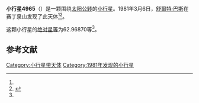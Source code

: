 {{Infobox planet
| bgcolour = #FFFFC0
| name = 4965 Takeda
| symbol = 
| image = 
| caption = 
| discovery = yes
| discovery_ref = 
| discoverer = [[舒爾特·巴斯|舒爾特·巴斯]]
| discovery_site = [[赛丁泉山|赛丁泉山]] 
| discovered = 1981年3月6日
| designations = yes
| mp_name = 
| named_after = 
| alt_names = 
| mp_category = [[主带小行星|主带小行星]]
| orbit_ref = <ref name="a">[http://ssd.jpl.nasa.gov/sbdb.cgi?sstr=4965 4965 Takeda] {{Wayback|url=http://ssd.jpl.nasa.gov/sbdb.cgi?sstr=4965 |date=20201124011319 }}，小行星數據庫瀏覽器（JPL Small-Body Database Browser）－[[美国国家航空航天局|美国国家航空航天局]]喷气推进实验室</ref>
| epoch = 2456400.5 (2013年4月18日更新)
| aphelion = {{convert|3.0879822|AU|km|3|abbr=on|lk=out}}
| perihelion = {{convert|2.7456214|AU|km|3|abbr=on}}
| semimajor = {{convert|2.9168018|AU|km|3|abbr=on}}
| eccentricity = 0.0586877
| period = 1819.528269 [[日|日]]<br />4.98[[儒略年|儒略年]]
| avg_speed = 
| inclination = 0.89774
| asc_node = 256.30228
| mean_anomaly = 
| arg_peri = 62.96870
| satellites = 
| physical_characteristics = yes
| dimensions = 
| mass = 
| density = 
| surface_grav = 
| escape_velocity = 
| sidereal_day = 
| axial_tilt = 
| pole_ecliptic_lat = 
| pole_ecliptic_lon = 
| albedo = 
| temperatures= 
| temp_name1 = 
| mean_temp_1 = 
| max_temp_1 = 
| temp_name2 = 
| max_temp_2 = 
| spectral_type = 
| abs_magnitude = 62.96870
}}

'''小行星4965'''（{{lang-en|4965 Takeda}}）是一颗围绕[[太阳|太阳]][[公转|公转]]的[[小行星|小行星]]。1981年3月6日，[[舒爾特·巴斯|舒爾特·巴斯]]在赛丁泉山发现了此天体<ref name="a" /><ref>{{cite news|title=小行星列表|url=http://cfa-www.harvard.edu/iau/lists/NumberedMPs.txt|accessdate=2013-07-08|newspaper=哈佛大学|archive-date=2008-05-17|archive-url=https://web.archive.org/web/20080517010638/http://cfa-www.harvard.edu/iau/lists/NumberedMPs.txt|dead-url=no}}</ref>。

这颗小行星的[[绝对星等|绝对星等]]为62.96870等<ref name="a" />。

==参考文献==
{{reflist}}
{{Minor Planet Number|[[小行星4964|小行星4964]]|[[小行星4966|小行星4966]]}}

{{小天体}}

[[Category:小行星带天体|Category:小行星带天体]]
[[Category:1981年发现的小行星|Category:1981年发现的小行星]]

{{asteroid-stub}}